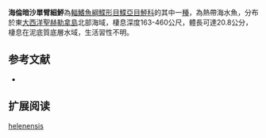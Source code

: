 {{Speciesbox
| name = 海倫暗沙單臂細鮃
| image = 
| image_width = 250px
| image_caption = 
| status = NE
| status_system = IUCN3.1
| genus = Monolene
| species = helenensis
| authority = Amaoka & Imamura, 2000
| synonyms = 
}}

'''海倫暗沙單臂細鮃'''為[[輻鰭魚綱|輻鰭魚綱]][[鰈形目|鰈形目]][[鰈亞目|鰈亞目]][[鮃科|鮃科]]的其中一[[種|種]]，為熱帶海水魚，分布於東[[大西洋|大西洋]][[聖赫勒拿島|聖赫勒拿島]]北部海域，棲息深度163-460公尺，體長可達20.8公分，棲息在泥底質底層水域，生活習性不明。
==参考文献==
*{{FishBase_species|genus=Monolene|species=helenensis|year=2014|month=4}}

== 扩展阅读 ==
{{refbegin}}
{{wikispecies-inline|Monolene helenensis|海倫暗沙單臂細鮃}}
{{refend}}
{{Taxonbar|from=Q2215126}}

[[Category:單臂細鮃屬|helenensis]]


{{魚類小作品}}